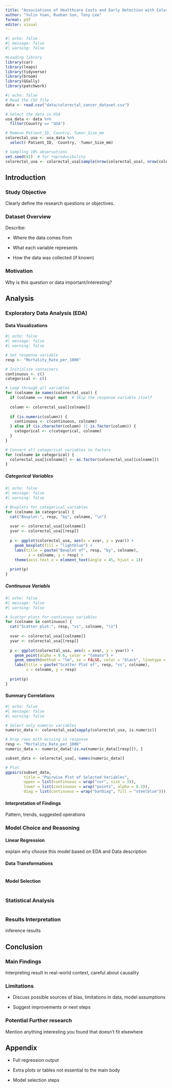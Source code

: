 ```yaml
---
title: "Associations of Healthcare Costs and Early Detection with Colorectal Cancer Mortality in the USA"
author: "Yulin Yuan, Ruohan Sun, Tony Lee"
format: pdf
editor: visual
---
```


```r
#| echo: false
#| message: false
#| warning: false

#Loading library
library(car)
library(leaps)
library(tidyverse)
library(broom)
library(GGally)
library(patchwork)
```

```r
#| echo: false
# Read the CSV file
data <- read.csv("data/colorectal_cancer_dataset.csv")

# Select the data in USA
usa_data <- data %>%
  filter(Country == "USA")

# Remove Patient_ID, Country, Tumor_Size_mm
colorectal_usa <- usa_data %>%
  select(-Patient_ID, -Country, -Tumor_Size_mm)

# Sampling 10% observations
set.seed(42)  # for reproducibility
colorectal_usa <- colorectal_usa[sample(nrow(colorectal_usa), nrow(colorectal_usa)/10), ]
```

## Introduction

### Study Objective

Clearly define the research questions or objectives.

### Dataset Overview

Describe:

-   Where the data comes from

-   What each variable represents

-   How the data was collected (if known)

### Motivation

Why is this question or data important/interesting?

## Analysis

### Exploratory Data Analysis (EDA)

#### Data Visualizations

```r
#| echo: false
#| message: false
#| warning: false

# Set response variable
resp <- "Mortality_Rate_per_100K"

# Initialize containers
continuous <- c()
categorical <- c()

# Loop through all variables
for (colname in names(colorectal_usa)) {
  if (colname == resp) next  # Skip the response variable itself
  
  column <- colorectal_usa[[colname]]
  
  if (is.numeric(column)) {
    continuous <- c(continuous, colname)
  } else if (is.character(column) || is.factor(column)) {
    categorical <- c(categorical, colname)
  }
}

# Convert all categorical variables to factors
for (colname in categorical) {
  colorectal_usa[[colname]] <- as.factor(colorectal_usa[[colname]])
}
```

##### Categorical Variables

```r
#| echo: false
#| message: false
#| warning: false

# Boxplots for categorical variables
for (colname in categorical) {
  cat("Boxplot:", resp, "by", colname, "\n")
    
  xvar <- colorectal_usa[[colname]]
  yvar <- colorectal_usa[[resp]]
    
  p <- ggplot(colorectal_usa, aes(x = xvar, y = yvar)) +
    geom_boxplot(fill = "lightblue") +
    labs(title = paste("Boxplot of", resp, "by", colname),
          x = colname, y = resp) +
    theme(axis.text.x = element_text(angle = 45, hjust = 1))
    
  print(p)
}
```

##### Continuous Variabls

```r
#| echo: false
#| message: false
#| warning: false

# Scatter plots for continuous variables
for (colname in continuous) {
  cat("Scatter plot:", resp, "vs", colname, "\n")
  
  xvar <- colorectal_usa[[colname]]
  yvar <- colorectal_usa[[resp]]
  
  p <- ggplot(colorectal_usa, aes(x = xvar, y = yvar)) +
    geom_point(alpha = 0.6, color = "tomato") +
    geom_smooth(method = "lm", se = FALSE, color = "black", linetype = "dashed") +
    labs(title = paste("Scatter Plot of", resp, "vs", colname),
         x = colname, y = resp)
  
  print(p)
}
```

#### Summary Correlations

```r
#| echo: false
#| message: false
#| warning: false

# Select only numeric variables
numeric_data <- colorectal_usa[sapply(colorectal_usa, is.numeric)]

# Drop rows with missing in response
resp <- "Mortality_Rate_per_100K"
numeric_data <- numeric_data[!is.na(numeric_data[[resp]]), ]

subset_data <- colorectal_usa[, names(numeric_data)]

# Plot
ggpairs(subset_data,
        title = "Pairwise Plot of Selected Variables",
        upper = list(continuous = wrap("cor", size = 3)),
        lower = list(continuous = wrap("points", alpha = 0.3)),
        diag = list(continuous = wrap("barDiag", fill = "steelblue")))
```

#### Interpretation of Findings

Pattern, trends, suggested operations

### Model Choice and Reasoning

#### Linear Regression

explain why choose this model based on EDA and Data description

#### Data Transformations

```r

```

#### Model Selection

```r

```

### Statistical Analysis

```r

```

### Results Interpretation

inference results

## Conclusion

### Main Findings

Interpreting result in real-world context, careful about causality

### Limitations

-   Discuss possible sources of bias, limitations in data, model assumptions

-   Suggest improvements or next steps

### Potential Further research

Mention anything interesting you found that doesn’t fit elsewhere

## Appendix

-   Full regression output

-   Extra plots or tables not essential to the main body

-   Model selection steps
